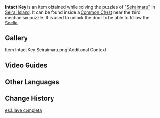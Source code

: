 {{Item Infobox
|id           = 101585
|image        = Item Black Key.png
|type         = Quest Items
|description  = A key that at least looks intact. One wonders who might have left it here...
|source1      = 
}}
'''Intact Key''' is an item obtained while solving the puzzles of [["Seiraimaru"]] in [[Seirai Island]]. It can be found inside a [[Common Chest]] near the third mechanism puzzle. It is used to unlock the door to be able to follow the [[Seelie]].

==Gallery==
<gallery hideaddbutton="true" captionalign="center">
Item Intact Key Seiraimaru.png|Additional Context
</gallery>

==Video Guides==
{{EVT
|video1   = https://youtu.be/Hs5bS8X3J6o
|caption1 = Intact Key Location
}}

==Other Languages==
{{Other Languages
|en      = Intact Key
|zhs     = 完整的钥匙
|zhs_rm  = Wánzhěng de Yàoshí
|zht     = 完整的鑰匙
|zht_rm  = Wánzhěng de Yàoshí
|zh_tl   = Complete Key
|ja      = 完全な状態の鍵
|ja_rm   = Kanzen-na Joutai no Kagi
|ja_tl   = 
|ko      = 완전한 열쇠
|ko_rm   = Wanjeonhan Yeolsoe
|ko_tl   = 
|es      = Llave completa
|es_tl   = 
|fr      = Clé intacte
|fr_tl   = Intact Key
|ru      = Неповреждённый ключ
|ru_tl   = 
|th      = กุญแจที่สมบูรณ์
|th_rm   = 
|th_tl   = 
|vi      = Chìa Khóa Hoàn Chỉnh
|vi_tl   = 
|de      = Ein vollständiger Schlüssel
|de_tl   = A Complete Key
|id      = Kunci yang Utuh
|id_tl   = Intact Key
|pt      = Chave Completa
|pt_tl   = 
}}

==Change History==
{{Change History|2.1}}

[[es:Llave completa]]